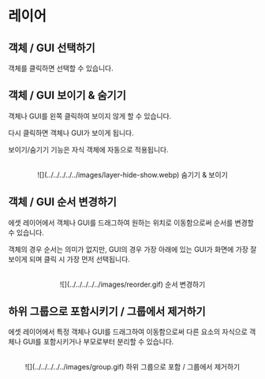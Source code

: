 # 레이어

## 객체 / GUI 선택하기

객체를 클릭하면 선택할 수 있습니다.

## 객체 / GUI 보이기 & 숨기기

객체나 GUI를 왼쪽 클릭하여 보이지 않게 할 수 있습니다.

다시 클릭하면 객체나 GUI가 보이게 됩니다.

보이기/숨기기 기능은 자식 객체에 자동으로 적용됩니다.

<br />
<center>![](../../../../../images/layer-hide-show.webp) 숨기기 & 보이기</center>

## 객체 / GUI 순서 변경하기

에셋 레이어에서 객체나 GUI를 드래그하여 원하는 위치로 이동함으로써 순서를 변경할 수 있습니다.

객체의 경우 순서는 의미가 없지만, GUI의 경우 가장 아래에 있는 GUI가 화면에 가장 잘 보이게 되며 클릭 시 가장 먼저 선택됩니다.

<br />
<center>![](../../../../../images/reorder.gif) 순서 변경하기</center>

## 하위 그룹으로 포함시키기 / 그룹에서 제거하기

에셋 레이어에서 특정 객체나 GUI를 드래그하여 이동함으로써 다른 요소의 자식으로 객체나 GUI를 포함시키거나 부모로부터 분리할 수 있습니다.

<br />
<center>
  ![](../../../../../images/group.gif) 하위 그룹으로 포함 / 그룹에서 제거하기
</center>
